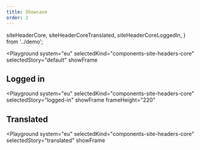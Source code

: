 ```yaml
---
title: Showcase
order: 2
---
```



  siteHeaderCore,
  siteHeaderCoreTranslated,
  siteHeaderCoreLoggedIn,
} from '../demo';

<Playground
  system="eu"
  selectedKind="components-site-headers-core"
  selectedStory="default"
  showFrame
>
  <Html markup={siteHeaderCore} />
</Playground>

## Logged in

<Playground
  system="eu"
  selectedKind="components-site-headers-core"
  selectedStory="logged-in"
  showFrame
  frameHeight="220"
>
  <Html markup={siteHeaderCoreLoggedIn} />
</Playground>

## Translated

<Playground
  system="eu"
  selectedKind="components-site-headers-core"
  selectedStory="translated"
  showFrame
>
  <Html markup={siteHeaderCoreTranslated} />
</Playground>
